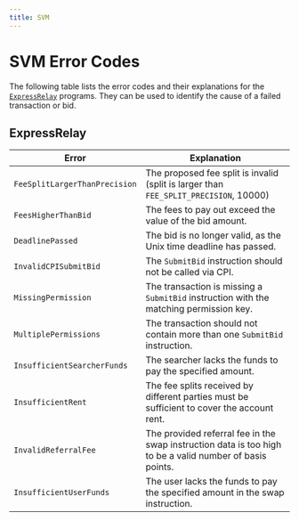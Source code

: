 ```yaml
---
title: SVM
---
```


# SVM Error Codes

The following table lists the error codes and their explanations for the [`ExpressRelay`](https://github.com/pyth-network/per/tree/358eedc1f9072cdfc3418fba309697580f2474f9/contracts/svm/programs/express_relay) programs.
They can be used to identify the cause of a failed transaction or bid.

## ExpressRelay

| Error                         | Explanation                                                                                              |
| ----------------------------- | -------------------------------------------------------------------------------------------------------- |
| `FeeSplitLargerThanPrecision` | The proposed fee split is invalid (split is larger than `FEE_SPLIT_PRECISION`, 10000)                    |
| `FeesHigherThanBid`           | The fees to pay out exceed the value of the bid amount.                                                  |
| `DeadlinePassed`              | The bid is no longer valid, as the Unix time deadline has passed.                                        |
| `InvalidCPISubmitBid`         | The `SubmitBid` instruction should not be called via CPI.                                                |
| `MissingPermission`           | The transaction is missing a `SubmitBid` instruction with the matching permission key.                   |
| `MultiplePermissions`         | The transaction should not contain more than one `SubmitBid` instruction.                                |
| `InsufficientSearcherFunds`   | The searcher lacks the funds to pay the specified amount.                                                |
| `InsufficientRent`            | The fee splits received by different parties must be sufficient to cover the account rent.               |
| `InvalidReferralFee`          | The provided referral fee in the swap instruction data is too high to be a valid number of basis points. |
| `InsufficientUserFunds`       | The user lacks the funds to pay the specified amount in the swap instruction.                            |
